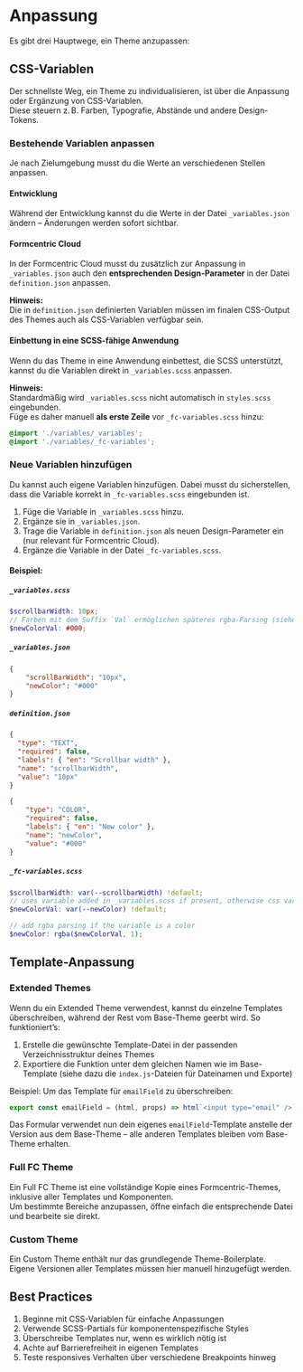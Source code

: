 
<Meta title='DE/Themes/Anpassung' />

# Anpassung

Es gibt drei Hauptwege, ein Theme anzupassen:

## CSS-Variablen

Der schnellste Weg, ein Theme zu individualisieren, ist über die Anpassung oder Ergänzung von CSS-Variablen.  
Diese steuern z. B. Farben, Typografie, Abstände und andere Design-Tokens.

### Bestehende Variablen anpassen

Je nach Zielumgebung musst du die Werte an verschiedenen Stellen anpassen.

#### Entwicklung

Während der Entwicklung kannst du die Werte in der Datei `_variables.json` ändern – Änderungen werden sofort sichtbar.

#### Formcentric Cloud

In der Formcentric Cloud musst du zusätzlich zur Anpassung in `_variables.json` auch den **entsprechenden Design-Parameter** in der Datei `definition.json` anpassen.

**Hinweis:**  
Die in `definition.json` definierten Variablen müssen im finalen CSS-Output des Themes auch als CSS-Variablen verfügbar sein.

#### Einbettung in eine SCSS-fähige Anwendung

Wenn du das Theme in eine Anwendung einbettest, die SCSS unterstützt, kannst du die Variablen direkt in `_variables.scss` anpassen.

**Hinweis:**  
Standardmäßig wird `_variables.scss` nicht automatisch in `styles.scss` eingebunden.  
Füge es daher manuell **als erste Zeile** vor `_fc-variables.scss` hinzu:

```scss
@import './variables/_variables';
@import './variables/_fc-variables';
```

### Neue Variablen hinzufügen

Du kannst auch eigene Variablen hinzufügen. Dabei musst du sicherstellen, dass die Variable korrekt in `_fc-variables.scss` eingebunden ist.

1. Füge die Variable in `_variables.scss` hinzu.
2. Ergänze sie in `_variables.json`.
3. Trage die Variable in `definition.json` als neuen Design-Parameter ein (nur relevant für Formcentric Cloud).
4. Ergänze die Variable in der Datei `_fc-variables.scss`.

#### Beispiel:

##### `_variables.scss`

```scss
$scrollbarWidth: 10px;
// Farben mit dem Suffix `Val` ermöglichen späteres rgba-Parsing (siehe _fc-variables.scss)
$newColorVal: #000;
```

##### `_variables.json`

```json
{
    "scrollBarWidth": "10px",
    "newColor": "#000"
}
```

##### `definition.json`

```json
{
  "type": "TEXT",
  "required": false,
  "labels": { "en": "Scrollbar width" },
  "name": "scrollbarWidth",
  "value": "10px"
}

{
    "type": "COLOR",
    "required": false,
    "labels": { "en": "New color" },
    "name": "newColor",
    "value": "#000"
}
```

##### `_fc-variables.scss`

```scss
$scrollbarWidth: var(--scrollbarWidth) !default;
// uses variable added in _variables.scss if present, otherwise css variable from _variables.json
$newColorVal: var(--newColor) !default;

// add rgba parsing if the variable is a color
$newColor: rgba($newColorVal, 1);
```

## Template-Anpassung

### Extended Themes

Wenn du ein Extended Theme verwendest, kannst du einzelne Templates überschreiben, während der Rest vom Base-Theme geerbt wird. So funktioniert’s:

1. Erstelle die gewünschte Template-Datei in der passenden Verzeichnisstruktur deines Themes
2. Exportiere die Funktion unter dem gleichen Namen wie im Base-Template (siehe dazu die `index.js`-Dateien für Dateinamen und Exporte)

Beispiel: Um das Template für `emailField` zu überschreiben:

```javascript
export const emailField = (html, props) => html`<input type="email" />`
```

Das Formular verwendet nun dein eigenes `emailField`-Template anstelle der Version aus dem Base-Theme – alle anderen Templates bleiben vom Base-Theme erhalten.

### Full FC Theme

Ein Full FC Theme ist eine vollständige Kopie eines Formcentric-Themes, inklusive aller Templates und Komponenten.  
Um bestimmte Bereiche anzupassen, öffne einfach die entsprechende Datei und bearbeite sie direkt.

### Custom Theme

Ein Custom Theme enthält nur das grundlegende Theme-Boilerplate.  
Eigene Versionen aller Templates müssen hier manuell hinzugefügt werden.

## Best Practices

1. Beginne mit CSS-Variablen für einfache Anpassungen
2. Verwende SCSS-Partials für komponentenspezifische Styles
3. Überschreibe Templates nur, wenn es wirklich nötig ist
4. Achte auf Barrierefreiheit in eigenen Templates
5. Teste responsives Verhalten über verschiedene Breakpoints hinweg

